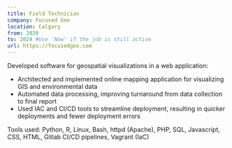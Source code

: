 ```yaml
---
title: Field Technician
company: Focused Geo
location: Calgary
from: 2020
to: 2024 #Use 'Now' if the job is still active
url: https://focusedgeo.com
---
```


Developed software for geospatial visualizations in a web application:

- Architected and implemented online mapping application for visualizing GIS and environmental data
- Automated data processing, improving turnaround from data collection to final report
- Used IAC and CI/CD tools to streamline deployment, resulting in quicker deployments and fewer deployment errors


Tools used: Python, R, Linux, Bash, httpd (Apache), PHP, SQL, Javascript, CSS, HTML, Gitlab CI/CD pipelines, Vagrant (IaC)